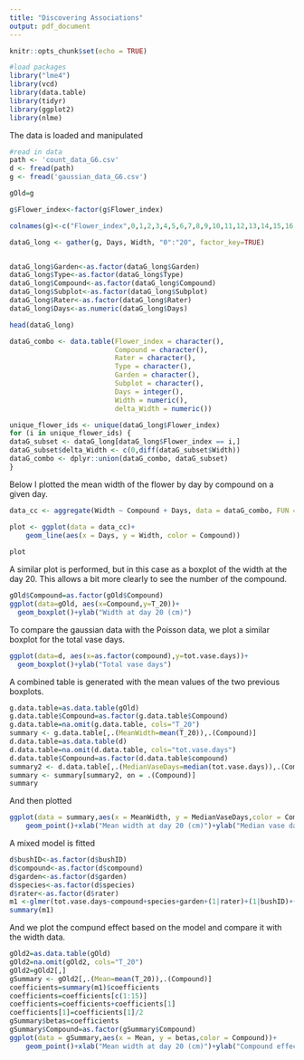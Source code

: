 ---
title: "Discovering Associations"
output: pdf_document
---

```{r setup, include=FALSE}
knitr::opts_chunk$set(echo = TRUE)
```


```{r, include = FALSE}
#load packages
library("lme4")
library(vcd)
library(data.table)
library(tidyr)
library(ggplot2)
library(nlme)
```

The data is loaded and manipulated

```{r}
#read in data
path <- 'count_data_G6.csv'
d <- fread(path)
g <- fread('gaussian_data_G6.csv')
```

```{r, include=FALSE}
gOld=g
```

```{r, include=FALSE, message=FALSE, fig.width=8, fig.height=5}
g$Flower_index<-factor(g$Flower_index)

colnames(g)<-c("Flower_index",0,1,2,3,4,5,6,7,8,9,10,11,12,13,14,15,16,17,18,19,20,"Compound","Rater","Type","Garden","Subplot")

dataG_long <- gather(g, Days, Width, "0":"20", factor_key=TRUE)


dataG_long$Garden<-as.factor(dataG_long$Garden)
dataG_long$Type<-as.factor(dataG_long$Type)
dataG_long$Compound<-as.factor(dataG_long$Compound)
dataG_long$Subplot<-as.factor(dataG_long$Subplot)
dataG_long$Rater<-as.factor(dataG_long$Rater)
dataG_long$Days<-as.numeric(dataG_long$Days)

head(dataG_long)
```


```{r, include = FALSE}
dataG_combo <- data.table(Flower_index = character(), 
                          Compound = character(), 
                          Rater = character(),
                          Type = character(),
                          Garden = character(),
                          Subplot = character(),
                          Days = integer(),
                          Width = numeric(),
                          delta_Width = numeric())

unique_flower_ids <- unique(dataG_long$Flower_index)
for (i in unique_flower_ids) {
dataG_subset <- dataG_long[dataG_long$Flower_index == i,]
dataG_subset$delta_Width <- c(0,diff(dataG_subset$Width))
dataG_combo <- dplyr::union(dataG_combo, dataG_subset)
}
```


Below I plotted the mean width of the flower by day by compound on a given day. 

```{r}
data_cc <- aggregate(Width ~ Compound + Days, data = dataG_combo, FUN = mean)

plot <- ggplot(data = data_cc)+
    geom_line(aes(x = Days, y = Width, color = Compound)) 
   
plot
```

A similar plot is performed, but in this case as a boxplot of the width at the day 20. This allows a bit more clearly to see the number of the compound.


```{r}
gOld$Compound=as.factor(gOld$Compound)
ggplot(data=gOld, aes(x=Compound,y=T_20))+
  geom_boxplot()+ylab("Width at day 20 (cm)")
```

To compare the gaussian data with the Poisson data, we plot a similar boxplot for the total vase days.

```{r}
ggplot(data=d, aes(x=as.factor(compound),y=tot.vase.days))+
  geom_boxplot()+ylab("Total vase days")
```


A combined table is generated with the mean values of the two previous boxplots. 

```{r}
g.data.table=as.data.table(gOld)
g.data.table$Compound=as.factor(g.data.table$Compound)
g.data.table=na.omit(g.data.table, cols="T_20")
summary <- g.data.table[,.(MeanWidth=mean(T_20)),.(Compound)]
d.data.table=as.data.table(d)
d.data.table=na.omit(d.data.table, cols="tot.vase.days")
d.data.table$Compound=as.factor(d.data.table$compound)
summary2 <- d.data.table[,.(MedianVaseDays=median(tot.vase.days)),.(Compound)]
summary <- summary[summary2, on = .(Compound)]
summary
```

And then plotted

```{r}
ggplot(data = summary,aes(x = MeanWidth, y = MedianVaseDays,color = Compound))+
    geom_point()+xlab("Mean width at day 20 (cm)")+ylab("Median vase days")
```

A mixed model is fitted


```{r}
d$bushID<-as.factor(d$bushID)
d$compound<-as.factor(d$compound)
d$garden<-as.factor(d$garden)
d$species<-as.factor(d$species)
d$rater<-as.factor(d$rater)
m1 <-glmer(tot.vase.days~compound+species+garden+(1|rater)+(1|bushID)+(1|subplotID), family=poisson(link = "log"), data=d,na.action=na.omit)
summary(m1)
```


And we plot the compund effect based on the model and compare it with the width data.

```{r}
gOld2=as.data.table(gOld)
gOld2=na.omit(gOld2, cols="T_20")
gOld2=gOld2[,]
gSummary <- gOld2[,.(Mean=mean(T_20)),.(Compound)]
coefficients=summary(m1)$coefficients
coefficients=coefficients[c(1:15)]
coefficients=coefficients+coefficients[1]
coefficients[1]=coefficients[1]/2
gSummary$betas=coefficients
gSummary$Compound=as.factor(gSummary$Compound)
ggplot(data = gSummary,aes(x = Mean, y = betas,color = Compound))+
    geom_point()+xlab("Mean width at day 20 (cm)")+ylab("Compound effect based on the mixed model")
```
